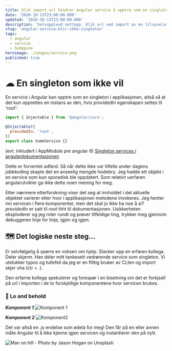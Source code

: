 ```yaml
---
title: Ulik import url hindrer Angular service å opptre som en singleton
date: '2020-10-13T23:00:00.000'
updated: '2020-10-13T23:00:00.000'
description: 'Selvopplevd nettopp. Ulik url ved import av en tilsynelatende servicesingleton fra to ulike komponenter gjør at servicen instantieres på nytt.'
slug: 'angular-service-blir-ikke-singleton'
tags:
  - angular
  - service
  - hodepine
heroimage: ./images/service.png
published: true
---
```


# ☁ En singleton som ikke vil

En service i Angular kan opptre som en singleton i applikasjonen, altså så at det kun opprettes en instans av den, hvis providedIn egenskapen settes til 'root':

```javascript
import { Injectable } from '@angular/core';

@Injectable({
  providedIn: 'root',
})
export class SomeService {}
```

(evt. inkludert i AppModule pre angular 6)
[Singleton services i angulardokumentasjonen](https://angular.io/guide/singleton-services)

Dette er forventet adferd. Så når dette ikke var tilfelle under dagens jobbkoding skapte det en anseelig mengde hodebry. Jeg hadde ett objekt i en service som kun sporadisk ble oppdatert. Som relativt uerfaren angularutvikler ga ikke dette noen mening for meg.

Etter nærmere etterforskning viser det seg at innholdet i det aktuelle objektet varierer etter hvor i applikasjonen metodene invokeres. Jeg henter inn servicen i flere komponenter, men det skal jo ikke ha noe å si? _providedIn_ er satt til _root_ ihht til dokumentasjonen. Usikkerheten eksploderer og jeg roter rundt og prøver tilfeldige ting, trykker meg gjennom debuggeren linje for linje, igjen og igjen.

## 🗺 Det logiske neste steg...

Er selvfølgelig å spørre en voksen om hjelp. Slacker opp en erfaren kollega. Deler skjerm. Han deler mitt tankesett vedrørende service som singleton. Vi utelukker typos og tullefeil da jeg er en flittig bruker av CLIen og import skjer vha (ctr + .).

Den erfarne kollega spekulerer og forespør i en bisetning om det er forkjsell på url i importen i de to forskjellige komponentene hvor servicen brukes.

### 👏 Lo and behold

**_Komponent 1_**
![Komponent 1](./import.png)

**_Komponent 2_**
![Komponent2](./importwithext.png)

Det var altså en .js endelse som ødela for meg! Den får på en eller annen måte Angular til å ikke kjenne igjen servicen og instantierer den på nytt.

![Man on hill - Photo by Jason Hogan on Unsplash](./yes.jpg)

